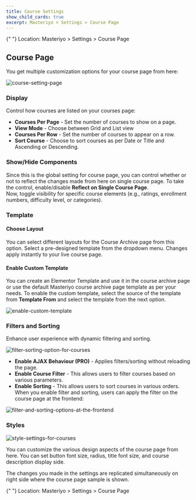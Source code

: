 ```yaml
---
title: Course Settings
show_child_cards: true
excerpt: Masteriyo > Settings > Course Page
---
```


<Callout>
  {" "}  
Location: Masteriyo > Settings > Course Page
</Callout>

## Course Page

You get multiple customization options for your course page from here:

![course-setting-page](https://github.com/user-attachments/assets/a999565e-c793-4ab8-a195-1eae6d14a5b6)

### Display
Control how courses are listed on your courses page:

- **Courses Per Page** - Set the number of courses to show on a page.
- **View Mode** - Choose between Grid and List view
- **Courses Per Row** - Set the number of courses to appear on a row.
- **Sort Course** - Choose to sort courses as per Date or Title and Ascending or Descending.

### Show/Hide Components

Since this is the global setting for course page, you can control whether or not to reflect the changes made from here on single course page. To take the control, enable/disable **Reflect on Single Course Page**.  
Now, toggle visibility for specific course elements (e.g., ratings, enrollment numbers, difficulty level, or categories).

### Template

#### Choose Layout
You can select different layouts for the Course Archive page from this option. Select a pre-designed template from the dropdown menu. Changes apply instantly to your live course page.

#### Enable Custom Template
You can create an Elementor Template and use it in the course archive page or use the default Masteriyo course archive page template as per your needs. To enable the custom template, select the source of the template from **Template From** and select the template from the next option.

![enable-custom-template](https://github.com/user-attachments/assets/68700217-a5cf-42d7-8c81-3c78a8b8ebcd) 

### Filters and Sorting
Enhance user experience with dynamic filtering and sorting.

![filter-sorting-option-for-courses](https://github.com/user-attachments/assets/a3c492bb-a2e3-4da7-9dc6-50f45f019340)

- **Enable AJAX Behaviour (PRO)** - Applies filters/sorting without reloading the page. 
- **Enable Course Filter** - This allows users to filter courses based on various parameters.
- **Enable Sorting** - This allows users to sort courses in various orders.
When you enable filter and sorting, users can apply the filter on the course page at the frontend:

![filter-and-sorting-options-at-the-frontend](https://github.com/user-attachments/assets/d0206c9c-5f24-4765-b857-6ff95ac43b15)


### Styles

![style-settings-for-courses](https://github.com/user-attachments/assets/44da31fa-a773-42b8-b179-674982267237)

You can customize the various design aspects of the course page from here. You can set button font size, radius, title font size, and course description display side.

The changes you made in the settings are replicated simultaneously on right side where the course page sample is shown.



<Callout>
  {" "}  
  Location: Masteriyo > Settings > Course Page
</Callout>
